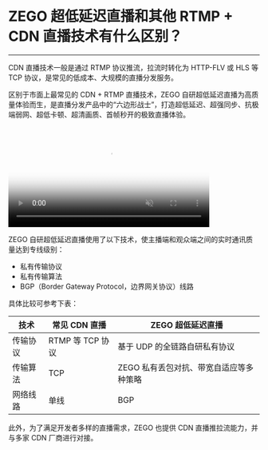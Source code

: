 # ZEGO 超低延迟直播和其他 RTMP + CDN 直播技术有什么区别？


- - -

CDN 直播技术一般是通过 RTMP 协议推流，拉流时转化为 HTTP-FLV 或 HLS 等TCP 协议，是常见的低成本、大规模的直播分发服务。

区别于市面上最常见的 CDN + RTMP 直播技术，ZEGO 自研超低延迟直播为高质量体验而生，是直播分发产品中的“六边形战士”，打造超低延迟、超强同步、抗极端弱网、超低卡顿、超清画质、首帧秒开的极致直播体验。

<video poster="http://media-resource.spreading.io/docuo/workspace564/27e54a759d23575969552654cb45bf89/d3f29ec6e8.png" src="http://media-resource.spreading.io/docuo/workspace564/27e54a759d23575969552654cb45bf89/36e23be657.mp4" width="80%" muted="true" loop="true" autoplay="autoplay" preload="auto" controls></video>

ZEGO 自研超低延迟直播使用了以下技术，使主播端和观众端之间的实时通讯质量达到专线级别：
- 私有传输协议
- 私有传输算法
- BGP（Border Gateway Protocol，边界网关协议）线路

具体比较可参考下表：

|技术|常见 CDN 直播|ZEGO 超低延迟直播|
|-|-|-|
|传输协议| RTMP 等 TCP 协议|基于 UDP 的全链路自研私有协议|
|传输算法|TCP|ZEGO 私有丢包对抗、带宽自适应等多种策略|
|网络线路|单线|BGP|

此外，为了满足开发者多样的直播需求，ZEGO 也提供 CDN 直播推拉流能力，并与多家 CDN 厂商进行对接。